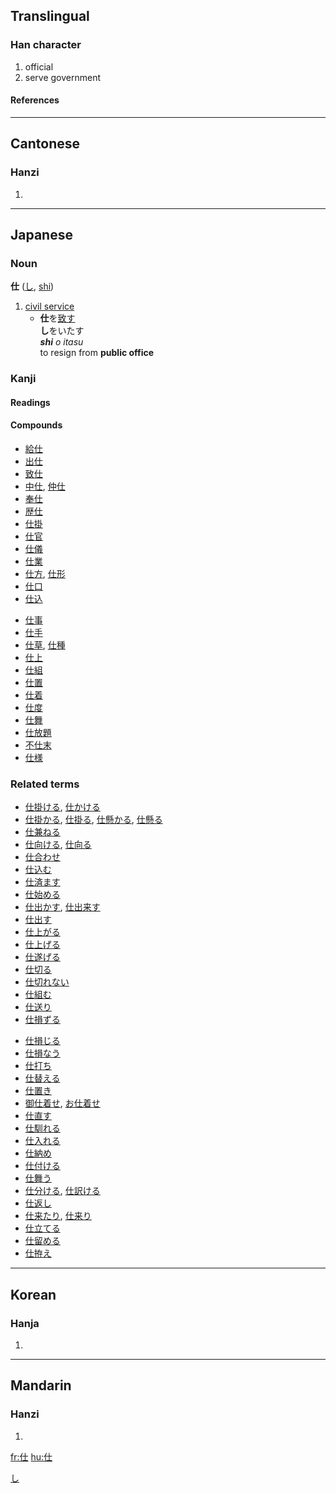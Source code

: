 ==Translingual==
===Han character===
{{Han char|rn=9|rad=人|as=03|sn=5|four=2421<sub>0</sub>|canj=人土 (OG)}}
# official
# serve government
====References====
{{Han ref|kx=0092.070|dkj=00368|dj=0195.100|hdz=10112.030|uh=4ED5|ud=20181|bh=A54B|bd=42315}}
----
==Cantonese==
===Hanzi===
{{yue-hanzi|jyut=|y=si6}}
# {{defn|Cantonese}}
----
== Japanese ==


===Noun===
[[Category:Japanese nouns|し]]
'''仕''' ([[し]], [[shi]])
# [[civil service]]
#*'''仕'''を[[致す]]<br>'''し'''をいたす<br>'' '''shi''' o itasu''<br>to resign from '''public office'''


===Kanji===
{{ja-kanji|grade=|rs=人03}}
====Readings====
{{ja-readings|on=[[し]] ([[shi]]), [[じ]] ([[ji]])|kun=[[つかえる]] ([[仕える]], [[tsukaeru]]), [[つかまつる]] ([[仕る]], [[tsukamatsuru]])}}
====Compounds====
{{top2}}
*[[給仕]]
*[[出仕]] 
*[[致仕]]
*[[中仕]], [[仲仕]]
*[[奉仕]]
*[[歴仕]]
*[[仕掛]]
*[[仕官]]
*[[仕儀]]
*[[仕業]]
*[[仕方]], [[仕形]]
*[[仕口]]
*[[仕込]]
{{mid2}}
*[[仕事]]
*[[仕手]]
*[[仕草]], [[仕種]]
*[[仕上]]
*[[仕組]]
*[[仕置]]
*[[仕着]]
*[[仕度]]
*[[仕舞]]
*[[仕放題]]
*[[不仕末]]
*[[仕様]]
{{bottom}}


===Related terms===
{{top2}}
*[[仕掛ける]], [[仕かける]]
*[[仕掛かる]], [[仕掛る]], [[仕懸かる]], [[仕懸る]]
*[[仕兼ねる]]
*[[仕向ける]], [[仕向る]]
*[[仕合わせ]]
*[[仕込む]]
*[[仕済ます]]
*[[仕始める]]
*[[仕出かす]], [[仕出来す]]
*[[仕出す]]
*[[仕上がる]]
*[[仕上げる]]
*[[仕遂げる]]
*[[仕切る]]
*[[仕切れない]]
*[[仕組む]]
*[[仕送り]]
*[[仕損ずる]]
{{mid2}}
*[[仕損じる]]
*[[仕損なう]]
*[[仕打ち]]
*[[仕替える]]
*[[仕置き]]
*[[御仕着せ]], [[お仕着せ]]
*[[仕直す]]
*[[仕馴れる]]
*[[仕入れる]]
*[[仕納め]]
*[[仕付ける]]
*[[仕舞う]]
*[[仕分ける]], [[仕訳ける]]
*[[仕返し]]
*[[仕来たり]], [[仕来り]]
*[[仕立てる]]
*[[仕留める]]
*[[仕拵え]]
{{bottom}}
----
==Korean==
===Hanja===
{{ko-hanja|hangeul=사|rv=sa|mr=sa}}
# {{defn|Korean}}
----
==Mandarin==
===Hanzi===
{{cmn-hanzi|pin=[[shì]] (shi4), [[zhàng]] (zhang4)|wg=shih<sup>4</sup>, chang<sup>4</sup>}}
# {{defn|Mandarin}}

[[fr:仕]]
[[hu:仕]]